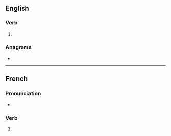 {{also|anodisés}}
==English==

===Verb===
{{head|en|verb form}}

# {{en-third-person singular of|anodise}}

===Anagrams===
* {{anagrams|en|a=adeinoss|Adonises|adenosis|adonises}}

----

==French==

===Pronunciation===
* {{homophones|fr|anodise|anodisent}}

===Verb===
{{head|fr|verb form}}

# {{inflection of|fr|anodiser||2|s|pres|ind//sub}}